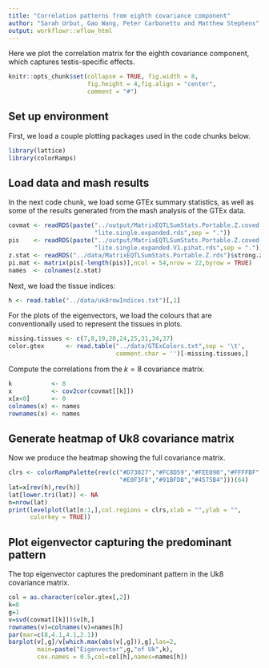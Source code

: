 ```yaml
---
title: "Correlation patterns from eighth covariance component"
author: "Sarah Urbut, Gao Wang, Peter Carbonetto and Matthew Stephens"
output: workflowr::wflow_html
---
```


Here we plot the correlation matrix for the eighth covariance
component, which captures testis-specific effects.

```r
knitr::opts_chunk$set(collapse = TRUE, fig.width = 8,
                      fig.height = 4,fig.align = "center",
                      comment = "#")
```

## Set up environment

First, we load a couple plotting packages used in the code chunks below.

```r
library(lattice)
library(colorRamps)
```

## Load data and mash results

In the next code chunk, we load some GTEx summary statistics, as well
as some of the results generated from the mash analysis of the GTEx
data.

```r
covmat <- readRDS(paste("../output/MatrixEQTLSumStats.Portable.Z.coved.K3.P3",
                        "lite.single.expanded.rds",sep = "."))
pis    <- readRDS(paste("../output/MatrixEQTLSumStats.Portable.Z.coved.K3.P3",
                        "lite.single.expanded.V1.pihat.rds",sep = "."))$pihat
z.stat <- readRDS("../data/MatrixEQTLSumStats.Portable.Z.rds")$strong.z
pi.mat <- matrix(pis[-length(pis)],ncol = 54,nrow = 22,byrow = TRUE)
names  <- colnames(z.stat)
```

Next, we load the tissue indices:

```r
h <- read.table("../data/uk8rowIndices.txt")[,1]
```

For the plots of the eigenvectors, we load the colours that are
conventionally used to represent the tissues in plots.

```r
missing.tissues <- c(7,8,19,20,24,25,31,34,37)
color.gtex      <- read.table("../data/GTExColors.txt",sep = '\t',
                              comment.char = '')[-missing.tissues,]
```

Compute the correlations from the $k=8$ covariance matrix.

```r
k           <- 8
x           <- cov2cor(covmat[[k]])
x[x<0]      <- 0
colnames(x) <- names
rownames(x) <- names
```

## Generate heatmap of Uk8 covariance matrix

Now we produce the heatmap showing the full covariance matrix.

```r
clrs <- colorRampPalette(rev(c("#D73027","#FC8D59","#FEE090","#FFFFBF",
                               "#E0F3F8","#91BFDB","#4575B4")))(64)
lat=x[rev(h),rev(h)]
lat[lower.tri(lat)] <- NA
n=nrow(lat)
print(levelplot(lat[n:1,],col.regions = clrs,xlab = "",ylab = "",
      colorkey = TRUE))
```

## Plot eigenvector capturing the predominant pattern

The top eigenvector captures the predominant pattern in the Uk8
covariance matrix.

```r
col = as.character(color.gtex[,2])
k=8
g=1
v=svd(covmat[[k]])$v[h,]
rownames(v)=colnames(v)=names[h]
par(mar=c(8,4.1,4.1,2.1))
barplot(v[,g]/v[which.max(abs(v[,g])),g],las=2,
        main=paste("Eigenvector",g,"of Uk",k),
        cex.names = 0.5,col=col[h],names=names[h])
````
